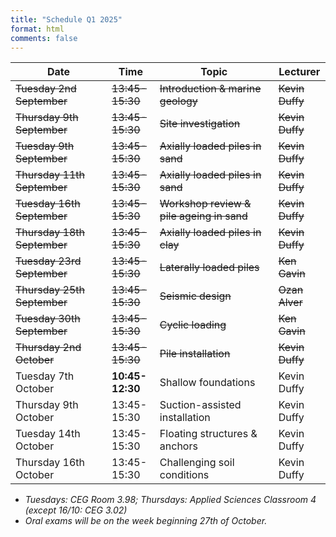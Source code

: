 ```yaml
---
title: "Schedule Q1 2025"
format: html
comments: false
---
```


| Date                    | Time        | Topic                         | Lecturer    |
|-------------------------|-------------|-------------------------------|-------------|
| ~~Tuesday 2nd September~~   | ~~13:45-15:30~~ | ~~Introduction & marine geology~~ | ~~Kevin Duffy~~ |
| ~~Thursday 9th September~~  | ~~13:45-15:30~~ | ~~Site investigation~~            | ~~Kevin Duffy~~ |
| ~~Tuesday 9th September~~   | ~~13:45-15:30~~ | ~~Axially loaded piles in sand~~  | ~~Kevin Duffy~~ |
| ~~Thursday 11th September~~ | ~~13:45-15:30~~ | ~~Axially loaded piles in sand~~  | ~~Kevin Duffy~~ |
| ~~Tuesday 16th September~~  | ~~13:45-15:30~~ | ~~Workshop review & pile ageing in sand~~   | ~~Kevin Duffy~~ |
| ~~Thursday 18th September~~ | ~~13:45-15:30~~ | ~~Axially loaded piles in clay~~  | ~~Kevin Duffy~~ |
| ~~Tuesday 23rd September~~  | ~~13:45-15:30~~ | ~~Laterally loaded piles~~        | ~~Ken Gavin~~ |
| ~~Thursday 25th September~~ | ~~13:45-15:30~~ | ~~Seismic design~~                | ~~Ozan Alver~~ |
| ~~Tuesday 30th September~~  | ~~13:45-15:30~~ | ~~Cyclic loading~~                | ~~Ken Gavin~~ |
| ~~Thursday 2nd October~~    | ~~13:45-15:30~~ | ~~Pile installation~~             | ~~Kevin Duffy~~ |
| Tuesday 7th October     | **10:45-12:30** | Shallow foundations       | Kevin Duffy |
| Thursday 9th October    | 13:45-15:30 | Suction-assisted installation | Kevin Duffy |
| Tuesday 14th October    | 13:45-15:30 | Floating structures & anchors | Kevin Duffy |
| Thursday 16th October   | 13:45-15:30 | Challenging soil conditions   | Kevin Duffy |

* *Tuesdays: CEG Room 3.98; Thursdays: Applied Sciences Classroom 4 (except 16/10: CEG 3.02)*
* *Oral exams will be on the week beginning 27th of October.* 
